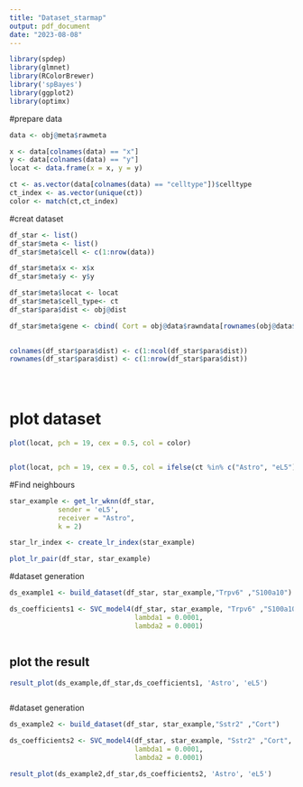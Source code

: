 ```yaml
---
title: "Dataset_starmap"
output: pdf_document
date: "2023-08-08"
---
```


```r
library(spdep)
library(glmnet)
library(RColorBrewer)
library('spBayes')
library(ggplot2)
library(optimx)
```


#prepare data
```r
data <- obj@meta$rawmeta

x <- data[colnames(data) == "x"]
y <- data[colnames(data) == "y"]
locat <- data.frame(x = x, y = y)

ct <- as.vector(data[colnames(data) == "celltype"])$celltype
ct_index <- as.vector(unique(ct))
color <- match(ct,ct_index)

```

#creat dataset
```r
df_star <- list()
df_star$meta <- list()
df_star$meta$cell <- c(1:nrow(data))

df_star$meta$x <- x$x
df_star$meta$y <- y$y

df_star$meta$locat <- locat
df_star$meta$cell_type<- ct
df_star$para$dist <- obj@dist

df_star$meta$gene <- cbind( Cort = obj@data$rawndata[rownames(obj@data$rawndata) == "Cort"],Sstr2 =obj@data$rawndata[rownames(obj@data$rawndata) == "Sstr2"],S100a10 =obj@data$rawndata[rownames(obj@data$rawndata) == "S100a10"],Trpv6 =obj@data$rawndata[rownames(obj@data$rawndata) == "Trpv6"])

 
colnames(df_star$para$dist) <- c(1:ncol(df_star$para$dist))
rownames(df_star$para$dist) <- c(1:nrow(df_star$para$dist))





```

# plot dataset
```r

plot(locat, pch = 19, cex = 0.5, col = color)


plot(locat, pch = 19, cex = 0.5, col = ifelse(ct %in% c("Astro", "eL5"), color, "grey"))

```

#Find neighbours 
```r
star_example <- get_lr_wknn(df_star,
            sender = 'eL5',
            receiver = "Astro",
            k = 2)

star_lr_index <- create_lr_index(star_example)

plot_lr_pair(df_star, star_example)

```


#dataset generation
```r
ds_example1 <- build_dataset(df_star, star_example,"Trpv6" ,"S100a10")

ds_coefficients1 <- SVC_model4(df_star, star_example, "Trpv6" ,"S100a10",
                               lambda1 = 0.0001,
                               lambda2 = 0.0001)



```

## plot the result
```r


result_plot(ds_example,df_star,ds_coefficients1, 'Astro', 'eL5')



```


#dataset generation
```r
ds_example2 <- build_dataset(df_star, star_example,"Sstr2" ,"Cort")

ds_coefficients2 <- SVC_model4(df_star, star_example, "Sstr2" ,"Cort",
                               lambda1 = 0.0001,
                               lambda2 = 0.0001)
```

```r
result_plot(ds_example2,df_star,ds_coefficients2, 'Astro', 'eL5')
```


